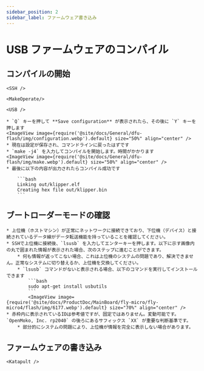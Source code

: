 ```yaml
---
sidebar_position: 2
sidebar_label: ファームウェア書き込み
---
```




# USB ファームウェアのコンパイル

## コンパイルの開始

    <SSH />

    <MakeOperate/>

    <USB />

    * `Q` キーを押して **Save configuration** が表示されたら、その後に `Y` キーを押します
    <ImageView image={require('@site/docs/General/dfu-flash/img/configuration.webp').default} size="50%" align="center" />
    * 現在は設定が保存され、コマンドラインに戻ったはずです
    * `make -j4` を入力してコンパイルを開始します。時間がかかります
    <ImageView image={require('@site/docs/General/dfu-flash/img/make.webp').default} size="50%" align="center" />
    * 最後に以下の内容が出力されたらコンパイル成功です

        ```bash
        Linking out/klipper.elf
        Creating hex file out/klipper.bin
        ```

## ブートローダーモードの確認
    * 上位機（ホストマシン）が正常にネットワークに接続できており、下位機（デバイス）と接続されているデータ線がデータ転送機能を持っていることを確認してください。
    * SSHで上位機に接続後、`lsusb` を入力してエンターキーを押します。以下に示す画像内の丸で囲まれた情報が表示された場合、次のステップに進むことができます。
        * 何も情報が返ってこない場合、これは上位機のシステムの問題であり、解決できません。正常なシステムに切り替えるか、上位機を交換してください。
        * `lsusb` コマンドがないと表示される場合、以下のコマンドを実行してインストールできます
            ```bash
            sudo apt-get install usbutils
            ```
            <ImageView image={require('@site/docs/ProductDoc/MainBoard/fly-micro/fly-micro4/flash/img/6177.webp').default} size="70%" align="center" /> 
    * 赤枠内に表示されているIDは参考値ですが、固定ではありません。変動可能です。`OpenMoko, Inc. rp2040` の後ろにあるサフィックス `XX` が重要な判断基準です。
        * 部分的にシステムの問題により、上位機が情報を完全に表示しない場合があります。

## ファームウェアの書き込み


    <Katapult />
